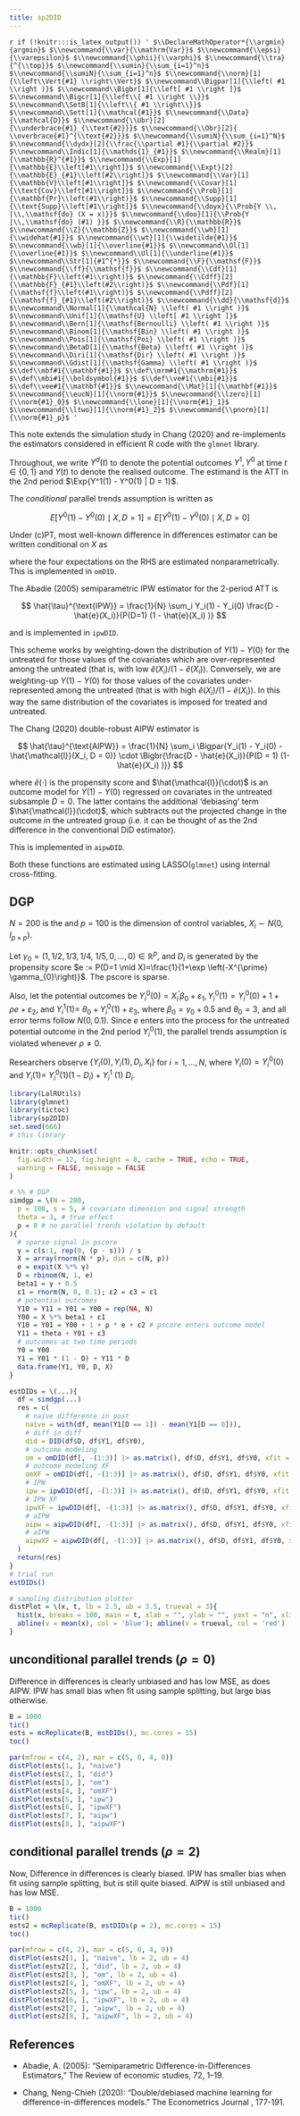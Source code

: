 ```yaml
---
title: sp2DID
---
```


<!--- For HTML renders - selection from math_shortcuts.tex --->
`r if (!knitr:::is_latex_output()) '
$\\DeclareMathOperator*{\\argmin}{argmin}$
$\\newcommand{\\var}{\\mathrm{Var}}$
$\\newcommand{\\epsi}{\\varepsilon}$
$\\newcommand{\\phii}{\\varphi}$
$\\newcommand{\\tra}{^{\\top}}$
$\\newcommand{\\sumin}{\\sum_{i=1}^n}$
$\\newcommand{\\sumiN}{\\sum_{i=1}^n}$
$\\newcommand{\\norm}[1]{\\left\\Vert{#1} \\right\\Vert}$
$\\newcommand\\Bigpar[1]{\\left( #1 \\right )}$
$\\newcommand\\Bigbr[1]{\\left[ #1 \\right ]}$
$\\newcommand\\Bigcr[1]{\\left\\{ #1 \\right \\}}$
$\\newcommand\\SetB[1]{\\left\\{ #1 \\right\\}}$
$\\newcommand\\Sett[1]{\\mathcal{#1}}$
$\\newcommand{\\Data}{\\mathcal{D}}$
$\\newcommand{\\Ubr}[2]{\\underbrace{#1}_{\\text{#2}}}$
$\\newcommand{\\Obr}[2]{ \\overbrace{#1}^{\\text{#2}}}$
$\\newcommand{\\sumiN}{\\sum_{i=1}^N}$
$\\newcommand{\\dydx}[2]{\\frac{\\partial #1}{\\partial #2}}$
$\\newcommand\\Indic[1]{\\mathds{1}_{#1}}$
$\\newcommand{\\Realm}[1]{\\mathbb{R}^{#1}}$
$\\newcommand{\\Exp}[1]{\\mathbb{E}\\left[#1\\right]}$
$\\newcommand{\\Expt}[2]{\\mathbb{E}_{#1}\\left[#2\\right]}$
$\\newcommand{\\Var}[1]{\\mathbb{V}\\left[#1\\right]}$
$\\newcommand{\\Covar}[1]{\\text{Cov}\\left[#1\\right]}$
$\\newcommand{\\Prob}[1]{\\mathbf{Pr}\\left(#1\\right)}$
$\\newcommand{\\Supp}[1]{\\text{Supp}\\left[#1\\right]}$
$\\newcommand{\\doyx}{\\Prob{Y \\, |\\,\\mathsf{do} (X = x)}}$
$\\newcommand{\\doo}[1]{\\Prob{Y |\\,\\mathsf{do} (#1) }}$
$\\newcommand{\\R}{\\mathbb{R}}$
$\\newcommand{\\Z}{\\mathbb{Z}}$
$\\newcommand{\\wh}[1]{\\widehat{#1}}$
$\\newcommand{\\wt}[1]{\\widetilde{#1}}$
$\\newcommand{\\wb}[1]{\\overline{#1}}$
$\\newcommand\\Ol[1]{\\overline{#1}}$
$\\newcommand\\Ul[1]{\\underline{#1}}$
$\\newcommand\\Str[1]{#1^{*}}$
$\\newcommand{\\F}{\\mathsf{F}}$
$\\newcommand{\\ff}{\\mathsf{f}}$
$\\newcommand{\\Cdf}[1]{\\mathbb{F}\\left(#1\\right)}$
$\\newcommand{\\Cdff}[2]{\\mathbb{F}_{#1}\\left(#2\\right)}$
$\\newcommand{\\Pdf}[1]{\\mathsf{f}\\left(#1\\right)}$
$\\newcommand{\\Pdff}[2]{\\mathsf{f}_{#1}\\left(#2\\right)}$
$\\newcommand{\\dd}{\\mathsf{d}}$
$\\newcommand\\Normal[1]{\\mathcal{N} \\left( #1 \\right )}$
$\\newcommand\\Unif[1]{\\mathsf{U} \\left[ #1 \\right ]}$
$\\newcommand\\Bern[1]{\\mathsf{Bernoulli} \\left( #1 \\right )}$
$\\newcommand\\Binom[1]{\\mathsf{Bin} \\left( #1 \\right )}$
$\\newcommand\\Pois[1]{\\mathsf{Poi} \\left( #1 \\right )}$
$\\newcommand\\BetaD[1]{\\mathsf{Beta} \\left( #1 \\right )}$
$\\newcommand\\Diri[1]{\\mathsf{Dir} \\left( #1 \\right )}$
$\\newcommand\\Gdist[1]{\\mathsf{Gamma} \\left( #1 \\right )}$
$\\def\\mbf#1{\\mathbf{#1}}$
$\\def\\mrm#1{\\mathrm{#1}}$
$\\def\\mbi#1{\\boldsymbol{#1}}$
$\\def\\ve#1{\\mbi{#1}}$
$\\def\\vee#1{\\mathbf{#1}}$
$\\newcommand{\\Mat}[1]{\\mathbf{#1}}$
$\\newcommand{\\eucN}[1]{\\norm{#1}}$
$\\newcommand{\\lzero}[1]{\\norm{#1}_0}$
$\\newcommand{\\lone}[1]{\\norm{#1}_1}$
$\\newcommand{\\ltwo}[1]{\\norm{#1}_2}$
$\\newcommand{\\pnorm}[1]{\\norm{#1}_p}$
'`


This note extends the simulation study in Chang (2020) and
re-implements the estimators considered in efficient R code with the
`glmnet` library.

Throughout, we write $Y^d(t)$ to denote the potential outcomes $Y^1,
Y^0$ at time $t \in \{0, 1\}$ and $Y(t)$ to denote the realised
outcome. The estimand is the ATT in the 2nd period $\Exp{Y^1(1) - Y^0(1) | D = 1}$.

The *conditional* parallel trends assumption is written as

$$
E\left[Y^{0}(1)-Y^{0}(0) \mid X, D=1\right]=E\left[Y^{0}(1)-Y^{0}(0)
\mid X, D=0\right]
$$

Under (c)PT, most well-known difference in differences estimator can
be written conditional on $X$ as

\begin{aligned}
\hat{\tau}^{\text{OM}} =\{ & \wh{\mathbb{E}}[Y(1) \mid X,
D=1]-\wh{\mathbb{E}}[Y(1) \mid X, D=0]\} \\ - \{ & \wh{\mathbb{E}}[Y(0) \mid X,
D=1]-\wh{\mathbb{E}}[Y(0) \mid X, D=0]\}
\end{aligned}

where the four expectations on the RHS are estimated
nonparametrically. This is implemented in `omDID`.

The Abadie (2005) semiparametric IPW estimator for the 2-period ATT is

$$
\hat{\tau}^{\text{IPW}} = \frac{1}{N} \sum_i Y_i(1) - Y_i(0)
  \frac{D - \hat{e}(X_i)}{P(D=1) (1 - \hat{e}(X_i) )}
$$

and is implemented in `ipwDID`.

This scheme works by weighting-down the distribution of $Y(1) − Y(0)$
for the untreated for those values of the covariates which are
over-represented among the untreated (that is, with low $\hat{e}(X_i)/
(1 - \hat{e}(X_i)$). Conversely, we are weighting-up $Y(1) − Y(0)$ for
those values of the covariates under-represented among the untreated
(that is with high $\hat{e}(X_i)/ (1 - \hat{e}(X_i)$). In this way the
same distribution of the covariates is imposed for treated and
untreated.

The Chang (2020) double-robust AIPW estimator is

$$
\hat{\tau}^{\text{AIPW}} = \frac{1}{N} \sum_i
  \Bigpar{Y_i(1) - Y_i(0) - \hat{\mathcal{l}}(X_i, D = 0)} \cdot
  \Bigbr{\frac{D - \hat{e}(X_i)}{P(D = 1) (1- \hat{e}(X_i) )}}
$$

where $\hat{e}(\cdot)$ is the propensity score and
$\hat{\mathcal{l}}(\cdot)$ is an outcome model for $Y(1) - Y(0)$
regressed on covariates in the untreated subsample $D = 0$. The latter
contains the additional 'debiasing' term $\hat{\mathcal{l}}(\cdot)$,
which subtracts out the projected change in the outcome in the
untreated group (i.e. it can be thought of as the 2nd difference in
the conventional DiD estimator).

This is implemented in `aipwDID`.

Both these functions are estimated using LASSO(`glmnet`) using
internal cross-fitting.


## DGP

$N=200$ is the and $p=100$ is the dimension of control variables,
$X_{i} \sim N\left(0, I_{p \times p}\right)$.

Let $\gamma_{0}=(1,1 / 2,1 / 3,1 / 4$, $1 / 5,0, \ldots, 0) \in
\mathbb{R}^{p}$, and $D_{i}$ is generated by the propensity score
$e := P(D=1 \mid X)=\frac{1}{1+\exp \left(-X^{\prime}
\gamma_{0}\right)}$. The pscore is sparse.

Also, let the potential outcomes be $Y_{i}^{0}(0)=X_{i}^{\prime}
\beta_{0}+\varepsilon_{1}, Y_{i}^{0}(1)=Y_{i}^{0}(0)+1+ \rho e +
\varepsilon_{2}$, and $Y_{i}^{1}(1)=$
$\theta_{0}+Y_{i}^{0}(1)+\varepsilon_{3}$, where
$\beta_{0}=\gamma_{0}+0.5$ and $\theta_{0}=3$, and all error terms
follow $N(0,0.1)$. Since $e$ enters into the process for the untreated
potential outcome in the 2nd period $Y_{i}^{0}(1)$, the parallel
trends assumption is violated whenever $\rho \neq 0$.

Researchers observe $\left\{Y_{i}(0), Y_{i}(1), D_{i}, X_{i}\right\}$
for $i=1, \ldots, N$, where $Y_{i}(0)=Y_{i}^{0}(0)$ and $Y_{i}(1)=$
$Y_{i}^{0}(1)\left(1-D_{i}\right)+Y_{i}^{1}$ (1) $D_{i}$.

```r
library(LalRUtils)
library(glmnet)
library(tictoc)
library(sp2DID)
set.seed(666)
# this library

knitr::opts_chunk$set(
  fig.width = 12, fig.height = 8, cache = TRUE, echo = TRUE,
  warning = FALSE, message = FALSE
)
```

```r
# %% # DGP
simdgp = \(N = 200,
  p = 100, s = 5, # covariate dimension and signal strength
  theta = 3, # true effect
  ρ = 0 # no parallel trends violation by default
){
  # sparse signal in pscore
  γ = c(s:1, rep(0, (p - s))) / s
  X = array(rnorm(N * p), dim = c(N, p))
  e = expit(X %*% γ)
  D = rbinom(N, 1, e)
  beta1 = γ + 0.5
  ε1 = rnorm(N, 0, 0.1); ε2 = ε3 = ε1
  # potential outcomes
  Y10 = Y11 = Y01 = Y00 = rep(NA, N)
  Y00 = X %*% beta1 + ε1
  Y10 = Y01 = Y00 + 1 + ρ * e + ε2 # pscore enters outcome model
  Y11 = theta + Y01 + ε3
  # outcomes at two time periods
  Y0 = Y00
  Y1 = Y01 * (1 - D) + Y11 * D
  data.frame(Y1, Y0, D, X)
}

estDIDs = \(...){
  df = simdgp(...)
  res = c(
    # naive difference in post
    naive = with(df, mean(Y1[D == 1]) - mean(Y1[D == 0])),
    # diff in diff
    did = DID(df$D, df$Y1, df$Y0),
    # outcome modeling
    om = omDID(df[, -(1:3)] |> as.matrix(), df$D, df$Y1, df$Y0, xfit = F),
    # outcome modeling XF
    omXF = omDID(df[, -(1:3)] |> as.matrix(), df$D, df$Y1, df$Y0, xfit = T),
    # IPW
    ipw = ipwDID(df[, -(1:3)] |> as.matrix(), df$D, df$Y1, df$Y0, xfit = F),
    # IPW XF
    ipwXF = ipwDID(df[, -(1:3)] |> as.matrix(), df$D, df$Y1, df$Y0, xfit = T),
    # aIPW
    aipw = aipwDID(df[, -(1:3)] |> as.matrix(), df$D, df$Y1, df$Y0, xfit = F),
    # aIPW
    aipwXF = aipwDID(df[, -(1:3)] |> as.matrix(), df$D, df$Y1, df$Y0, xfit = T)
  )
  return(res)
}
# trial run
estDIDs()

# sampling distribution plotter
distPlot = \(x, t, lb = 2.5, ub = 3.5, trueval = 3){
  hist(x, breaks = 100, main = t, xlab = "", ylab = "", yaxt = "n", xlim = c(lb, ub))
  abline(v = mean(x), col = 'blue'); abline(v = trueval, col = 'red')
}
```

## unconditional parallel trends ($\rho = 0$)

Difference in differences is clearly unbiased and has low MSE, as does
AIPW. IPW has small bias when fit using sample splitting, but large
bias otherwise.

```r
B = 1000
tic()
ests = mcReplicate(B, estDIDs(), mc.cores = 15)
toc()
```

```r
par(mfrow = c(4, 2), mar = c(5, 0, 4, 0))
distPlot(ests[1, ], "naive")
distPlot(ests[2, ], "did")
distPlot(ests[3, ], "om")
distPlot(ests[4, ], "omXF")
distPlot(ests[5, ], "ipw")
distPlot(ests[6, ], "ipwXF")
distPlot(ests[7, ], "aipw")
distPlot(ests[8, ], "aipwXF")
```

## conditional parallel trends ($\rho = 2$)


Now, Difference in differences is clearly biased. IPW has smaller bias
when fit using sample splitting, but is still quite biased. AIPW is
still unbiased and has low MSE.

```r
B = 1000
tic()
ests2 = mcReplicate(B, estDIDs(ρ = 2), mc.cores = 15)
toc()
```

```r
par(mfrow = c(4, 2), mar = c(5, 0, 4, 0))
distPlot(ests2[1, ], "naive", lb = 2, ub = 4)
distPlot(ests2[2, ], "did", lb = 2, ub = 4)
distPlot(ests2[3, ], "om", lb = 2, ub = 4)
distPlot(ests2[4, ], "omXF", lb = 2, ub = 4)
distPlot(ests2[5, ], "ipw", lb = 2, ub = 4)
distPlot(ests2[6, ], "ipwXF", lb = 2, ub = 4)
distPlot(ests2[7, ], "aipw", lb = 2, ub = 4)
distPlot(ests2[8, ], "aipwXF", lb = 2, ub = 4)
```

## References

+ Abadie, A. (2005): “Semiparametric Difference-in-Differences
Estimators,” The Review of economic studies, 72, 1–19.

+ Chang, Neng-Chieh (2020): "Double/debiased machine learning for
  difference-in-differences models." The Econometrics Journal ,
  177-191.
